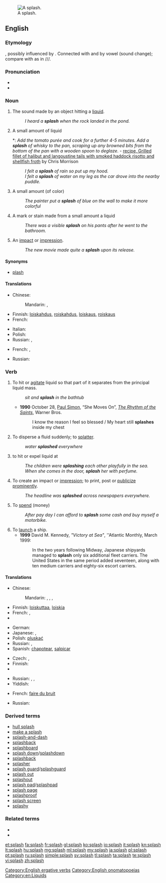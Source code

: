 {{wikipedia}}
[[Image:2006-02-13_Drop-impact.jpg|thumb|right|A splash.]]
==English==

===Etymology===
{{context|onomatopoeia|lang=en}}, possibly influenced by {{term|plash}}. Connected with {{term|splosh}} and {{term|splish}} by vowel {{w|apophony}} (sound change); compare with {{w|Indo-European ablaut}} as in {{term|sing|lang=en}}/{{term|sang|lang=en}}/{{term|sung|lang=en}}/{{term|song|lang=en}}.

===Pronunciation===
* {{audio|en-us-splash.ogg|Audio (US)}}
* {{rhymes|æʃ}}

===Noun===
{{en-noun|es}}

# {{context|onomatopoeia|lang=en}} The sound made by an object hitting a [[liquid]].
#: ''I heard a '''splash''' when the rock landed in the pond.''
# A small amount of liquid
#*: ''Add the tomato purée and cook for a further 4-5 minutes. Add a '''splash''' of whisky to the pan, scraping up any browned bits from the bottom of the pan with a wooden spoon to deglaze.'' - [http://www.bbc.co.uk/food/recipes/grilledfilletofhalib_92475 recipe, Grilled fillet of halibut and langoustine tails with smoked haddock risotto and shellfish froth] by Chris Morrison
#: ''I felt a '''splash''' of rain so put up my hood.''
#: ''I felt a '''splash''' of water on my leg as the car drove into the nearby puddle.''
# A small amount (of color)
#: ''The painter put a '''splash''' of blue on the wall to make it more colorful''
# A mark or stain made from a small amount a liquid
#: ''There was a visible '''splash''' on his pants after he went to the bathroom.''
# An [[impact]] or [[impression]].
#: ''The new movie made quite a '''splash''' upon its release.''

====Synonyms====
* [[plash]]

====Translations====
{{trans-top|the sound made by an object hitting a liquid}}
* Chinese:
*: Mandarin: {{t|cmn|濺潑聲|sc=Hani}}, {{t|cmn|溅泼声|tr=jiànpō shēng|sc=Hani}}
* Finnish: [[loiskahdus]], [[roiskahdus]], [[loiskaus]], [[roiskaus]]
* French: {{t+|fr|plouf|m}}
{{trans-mid}}
* Italian: {{t+|it|schizzo}}
* Polish: {{t+|pl|plusk|m}}
* Russian: {{t+|ru|всплеск|m|tr=vsplesk}}, {{t+|ru|плеск|m|tr=plesk}}
{{trans-bottom}}

{{trans-top|an impact or impression}}
* French: {{t+|fr|bruit|m}}, {{t+|fr|éclaboussure|f}}
{{trans-mid}}
* Russian: {{t+|ru|шумиха|f|tr=šumíxa}}
{{trans-bottom}}

===Verb===
{{en-verb|splash|es}}

# To hit or [[agitate]] liquid so that part of it separates from the principal liquid mass.
#: ''sit and '''splash''' in the bathtub''
#* '''1990''' October 28, [[w:Paul Simon|Paul Simon]], “She Moves On”, ''[[w:The Rhythm of the Saints|The Rhythm of the Saints]]'', Warner Bros.
#*: I know the reason I feel so blessed / My heart still '''splashes''' inside my chest
# To disperse a fluid suddenly; to [[splatter]].
#: ''water '''splashed''' everywhere''
# {{context|transitive|lang=en}} to hit or expel liquid at
#: ''The children were '''splashing''' each other playfully in the sea.''
#: ''When she comes in the door, '''splash''' her with perfume.''
# To create an impact or [[impression]]; to print, post or [[publicize]] [[prominent]]ly.
#: ''The headline was '''splashed''' across newspapers everywhere.''
# {{context|transitive|lang=en}} To [[spend]] (money)
#: ''After pay day I can afford to '''splash''' some cash and buy myself a motorbike.''
# To [[launch]] a ship.
#* '''1999''' David M. Kennedy, ''"Victory at Sea"'', ''Atlantic Monthly, March 1999:
#*: In the two years following Midway, Japanese shipyards managed to '''splash''' only six additional fleet carriers. The United States in the same period added seventeen, along with ten medium carriers and eighty-six escort carriers.

====Translations====
{{trans-top|to hit or agitate liquid}}
* Chinese:
*: Mandarin: {{t|cmn|潑|sc=Hani}}, {{t|cmn|泼|tr=pō|sc=Hani}}, {{t|cmn|濺|sc=Hani}}, {{t|cmn|溅|tr=jiàn|sc=Hani}}
* Finnish: [[loiskuttaa]], [[loiskia]]
* French: {{t+|fr|éclabousser}}, {{t+|fr|asperger}}
* {{trreq|ka}}
{{trans-mid}}
* German: {{t+|de|plätschern}}
* Japanese: {{t-|ja|し吹く|tr=しぶく, shibuku|sc=Jpan}}, {{t-|ja|はね散らす|tr=はねちらす, hanechirasu|sc=Jpan}}
* Polish: [[pluskać]]
* Russian: {{t+|ru|плескаться|tr=pleskátʹsja}} {{impf}}, {{t-|ru|брызгаться|tr=brýzgatʹsja|sc=Cyrl}} {{impf}}
* Spanish: [[chapotear]], [[salpicar]]
{{trans-bottom}}

{{trans-top|to splatter or spread around suddenly}}
* Czech: {{t+|cs|stříkat}},  {{t-|cs|postříkat}}
* Finnish: {{t-|fi|roiskua}}
* {{trreq|ka}}
{{trans-mid}}
* Russian: {{t+|ru|плескать|tr=pleskátʹ|sc=Cyrl}} {{impf}}, {{t+|ru|брызгать|tr=brýzgatʹ|sc=Cyrl}} {{impf}}, {{t+|ru|расплескаться|tr=raspleskátʹsja}} {{pf.}} {{qualifier|spill}}
* Yiddish: {{t|yi|שפּריצן|tr=shpritsn|sc=Hebr}}
{{trans-bottom}}

{{trans-top|to create an impact or impression}}
* French: [[faire du bruit]]
{{trans-mid}}
* Russian: {{t+|ru|нашуметь|tr=našumétʹ}} {{pf.}}
{{trans-bottom}}

{{trans-top|to launch a ship}}
{{trans-mid}}
{{trans-bottom}}

===Derived terms===
* [[hull splash]]
* [[make a splash]]
* [[splash-and-dash]]
* [[splashback]]
* [[splashboard]]
* [[splash down]]/[[splashdown]]
* [[splashback]]
* [[splasher]]
* [[splash guard]]/[[splashguard]]
* [[splash out]]
* [[splashout]]
* [[splash pad]]/[[splashpad]]
* [[splash page]]
* [[splashproof]]
* [[splash screen]]
* [[splashy]]

===Related terms===
* {{l|en|splish}}
* {{l|en|splosh}}

[[Category:English ergative verbs]]
[[Category:English onomatopoeias]]
[[Category:en:Liquids]]

[[et:splash]]
[[fa:splash]]
[[fr:splash]]
[[gl:splash]]
[[ko:splash]]
[[io:splash]]
[[it:splash]]
[[kn:splash]]
[[lt:splash]]
[[hu:splash]]
[[mg:splash]]
[[ml:splash]]
[[my:splash]]
[[ja:splash]]
[[pl:splash]]
[[pt:splash]]
[[ru:splash]]
[[simple:splash]]
[[sv:splash]]
[[tl:splash]]
[[ta:splash]]
[[te:splash]]
[[vi:splash]]
[[zh:splash]]